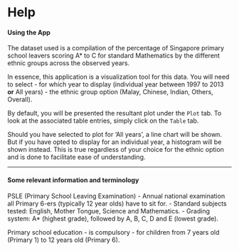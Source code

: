 Help
========================================================

<H4>Using the App</H4>

The dataset used is a compilation of the percentage of Singapore primary school leavers scoring A* to C for standard Mathematics by the different ethnic groups across the observed years.

In essence, this application is a visualization tool for this data. You will need to select
- for which year to display (individual year between 1997 to 2013 **or** All years)
- the ethnic group option (Malay, Chinese, Indian, Others, Overall).

By default, you will be presented the resultant plot under the <code>Plot</code> tab. To look at the associated table entries, simply click on the <code>Table</code> tab.

Should you have selected to plot for 'All years', a line chart will be shown. But if you have opted to display for an individual year, a histogram will be shown instead. This is true regardless of your choice for the ethnic option and is done to facilitate ease of understanding.

----------------------------------------

<H4>Some relevant information and terminology</H4>
PSLE (Primary School Leaving Examination)
- Annual national examination all Primary 6-ers (typically 12 year olds) have to sit for.
- Standard subjects tested: English, Mother Tongue, Science and Mathematics.
- Grading system: A* (highest grade), followed by A, B, C, D and E (lowest grade).

Primary school education
- is compulsory
- for children from 7 years old (Primary 1) to 12 years old (Primary 6).